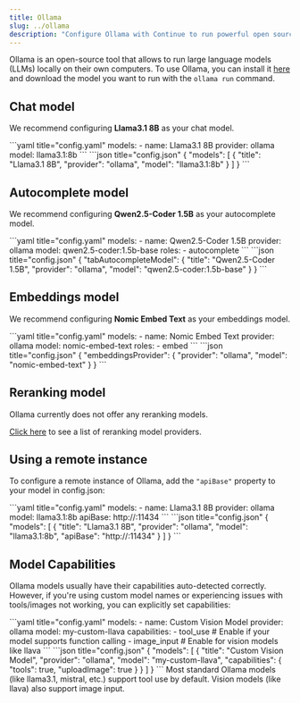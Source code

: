 ```yaml
---
title: Ollama
slug: ../ollama
description: "Configure Ollama with Continue to run powerful open source models locally including Llama3.1 for chat, Qwen2.5-Coder for autocomplete, and Nomic Embed Text for embeddings"
---
```


Ollama is an open-source tool that allows to run large language models (LLMs) locally on their own computers. To use Ollama, you can install it [here](https://ollama.ai/download) and download the model you want to run with the `ollama run` command.

## Chat model

We recommend configuring **Llama3.1 8B** as your chat model.

<Tabs>
    <Tab title="YAML">
    ```yaml title="config.yaml"
    models:
      - name: Llama3.1 8B
        provider: ollama
        model: llama3.1:8b
    ```
    </Tab>
    <Tab title="JSON">
    ```json title="config.json"
    {
      "models": [
        {
          "title": "Llama3.1 8B",
          "provider": "ollama",
          "model": "llama3.1:8b"
        }
      ]
    }
    ```
    </Tab>
</Tabs>

## Autocomplete model

We recommend configuring **Qwen2.5-Coder 1.5B** as your autocomplete model.

<Tabs>
    <Tab title="YAML">
    ```yaml title="config.yaml"
    models:
      - name: Qwen2.5-Coder 1.5B
        provider: ollama
        model: qwen2.5-coder:1.5b-base
        roles:
          - autocomplete
    ```
    </Tab>
    <Tab title="JSON">
    ```json title="config.json"
    {
      "tabAutocompleteModel": {
        "title": "Qwen2.5-Coder 1.5B",
        "provider": "ollama",
        "model": "qwen2.5-coder:1.5b-base"
      }
    }
    ```
    </Tab>
</Tabs>

## Embeddings model

We recommend configuring **Nomic Embed Text** as your embeddings model.

<Tabs>
    <Tab title="YAML">
    ```yaml title="config.yaml"
    models:
      - name: Nomic Embed Text
        provider: ollama
        model: nomic-embed-text
        roles:
          - embed
    ```
    </Tab>
    <Tab title="JSON">
    ```json title="config.json"
    {
      "embeddingsProvider": {
        "provider": "ollama",
        "model": "nomic-embed-text"
      }
    }
    ```
    </Tab>
</Tabs>

## Reranking model

Ollama currently does not offer any reranking models.

[Click here](../../model-roles/reranking.mdx) to see a list of reranking model providers.

## Using a remote instance

To configure a remote instance of Ollama, add the `"apiBase"` property to your model in config.json:

<Tabs>
    <Tab title="YAML">
    ```yaml title="config.yaml"
    models:
      - name: Llama3.1 8B
        provider: ollama
        model: llama3.1:8b
        apiBase: http://<my endpoint>:11434
    ```
    </Tab>
    <Tab title="JSON">
    ```json title="config.json"
    {
      "models": [
        {
          "title": "Llama3.1 8B",
          "provider": "ollama",
          "model": "llama3.1:8b",
          "apiBase": "http://<my endpoint>:11434"
        }
      ]
    }
    ```
    </Tab>
</Tabs>

## Model Capabilities

Ollama models usually have their capabilities auto-detected correctly. However, if you're using custom model names or experiencing issues with tools/images not working, you can explicitly set capabilities:

<Tabs>
    <Tab title="YAML">
    ```yaml title="config.yaml"
    models:
      - name: Custom Vision Model
        provider: ollama
        model: my-custom-llava
        capabilities:
          - tool_use      # Enable if your model supports function calling
          - image_input   # Enable for vision models like llava
    ```
    </Tab>
    <Tab title="JSON">
    ```json title="config.json"
    {
      "models": [
        {
          "title": "Custom Vision Model",
          "provider": "ollama",
          "model": "my-custom-llava",
          "capabilities": {
            "tools": true,
            "uploadImage": true
          }
        }
      ]
    }
    ```
    </Tab>
</Tabs>

<Note>
Most standard Ollama models (like llama3.1, mistral, etc.) support tool use by default. Vision models (like llava) also support image input.
</Note>